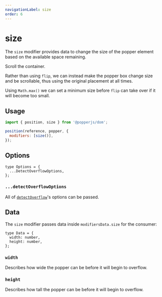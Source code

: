 ```yaml
---
navigationLabel: size
order: 6
---
```



# size

The `size` modifier provides data to change the size of the popper element based
on the available space remaining.

<Size />

Scroll the container.

Rather than using `flip`, we can instead make the popper box change size and be
scrollable, thus using the original placement at all times.

Using `Math.max()` we can set a minimum size before `flip` can take over if it
will become too small.

## Usage

```js
import { position, size } from '@popperjs/dom';

position(reference, popper, {
  modifiers: [size()],
});
```

## Options

```flow
type Options = {
  ...DetectOverflowOptions,
};
```

### `...detectOverflowOptions`

All of [`detectOverflow`](../../utils/detectOverflow/#options)'s options can be
passed.

## Data

The `size` modifier passes data inside `modifiersData.size` for the consumer:

```flow
type Data = {
  width: number,
  height: number,
};
```

### `width`

Describes how wide the popper can be before it will begin to overflow.

### `height`

Describes how tall the popper can be before it will begin to overflow.

